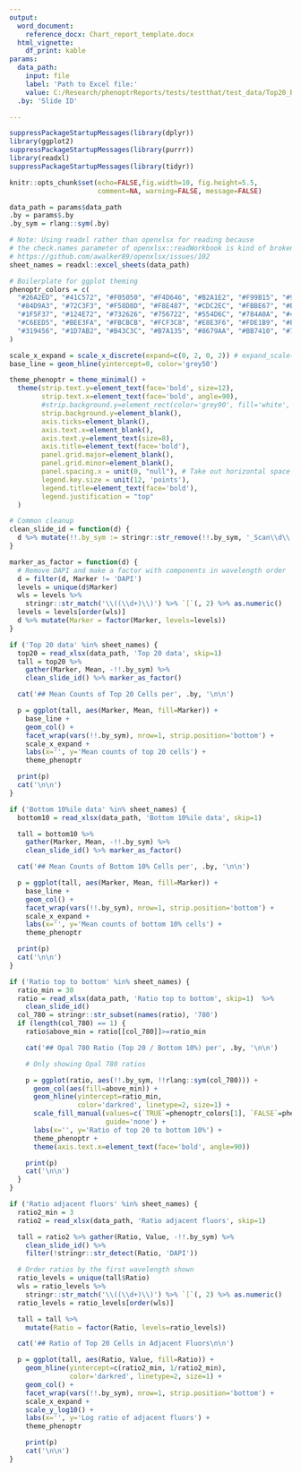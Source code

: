 ```yaml
---
output:
  word_document:
    reference_docx: Chart_report_template.docx
  html_vignette:
    df_print: kable
params:
  data_path:
    input: file
    label: 'Path to Excel file:'
    value: C:/Research/phenoptrReports/tests/testthat/test_data/Top20_Bottom10_Data.xlsx
  .by: 'Slide ID'

---
```


```r
suppressPackageStartupMessages(library(dplyr))
library(ggplot2)
suppressPackageStartupMessages(library(purrr))
library(readxl)
suppressPackageStartupMessages(library(tidyr))

knitr::opts_chunk$set(echo=FALSE,fig.width=10, fig.height=5.5,
                      comment=NA, warning=FALSE, message=FALSE)

data_path = params$data_path
.by = params$.by
.by_sym = rlang::sym(.by)

# Note: Using readxl rather than openxlsx for reading because
# the check.names parameter of openxlsx::readWorkbook is kind of broken.
# https://github.com/awalker89/openxlsx/issues/102
sheet_names = readxl::excel_sheets(data_path)

# Boilerplate for ggplot theming
phenoptr_colors = c(
  "#26A2ED", "#41C572", "#F05050", "#F4D646", "#B2A1E2", "#F99B15", "#98C7DC",
  "#84D9A3", "#72C3F3", "#F58D8D", "#F8E487", "#CDC2EC", "#FBBE67", "#BCDBE8",
  "#1F5F37", "#124E72", "#732626", "#756722", "#554D6C", "#784A0A", "#49606A",
  "#C6EED5", "#BEE3FA", "#FBCBCB", "#FCF3C8", "#E8E3F6", "#FDE1B9", "#E0EEF5",
  "#319456", "#1D7AB2", "#B43C3C", "#B7A135", "#8679AA", "#BB7410", "#7295A5"
)

scale_x_expand = scale_x_discrete(expand=c(0, 2, 0, 2)) # expand_scale(add=2)
base_line = geom_hline(yintercept=0, color='grey50')

theme_phenoptr = theme_minimal() +
  theme(strip.text.y=element_text(face='bold', size=12),
        strip.text.x=element_text(face='bold', angle=90),
        #strip.background.y=element_rect(color='grey90', fill='white', linetype=1),
        strip.background.y=element_blank(),
        axis.ticks=element_blank(),
        axis.text.x=element_blank(),
        axis.text.y=element_text(size=8),
        axis.title=element_text(face='bold'),
        panel.grid.major=element_blank(),
        panel.grid.minor=element_blank(),
        panel.spacing.x = unit(0, "null"), # Take out horizontal space
        legend.key.size = unit(12, 'points'),
        legend.title=element_text(face='bold'),
        legend.justification = "top"
  )

# Common cleanup
clean_slide_id = function(d) {
  d %>% mutate(!!.by_sym := stringr::str_remove(!!.by_sym, '_Scan\\d\\.qptiff'))
}

marker_as_factor = function(d) {
  # Remove DAPI and make a factor with components in wavelength order
  d = filter(d, Marker != 'DAPI')
  levels = unique(d$Marker)
  wls = levels %>%
    stringr::str_match('\\((\\d+)\\)') %>% `[`(, 2) %>% as.numeric()
  levels = levels[order(wls)]
  d %>% mutate(Marker = factor(Marker, levels=levels))
}
```



```r
if ('Top 20 data' %in% sheet_names) {
  top20 = read_xlsx(data_path, 'Top 20 data', skip=1)
  tall = top20 %>%
    gather(Marker, Mean, -!!.by_sym) %>%
    clean_slide_id() %>% marker_as_factor()

  cat('## Mean Counts of Top 20 Cells per', .by, '\n\n')

  p = ggplot(tall, aes(Marker, Mean, fill=Marker)) +
    base_line +
    geom_col() +
    facet_wrap(vars(!!.by_sym), nrow=1, strip.position='bottom') +
    scale_x_expand +
    labs(x='', y='Mean counts of top 20 cells') +
    theme_phenoptr

  print(p)
  cat('\n\n')
}

```

```r

if ('Bottom 10%ile data' %in% sheet_names) {
  bottom10 = read_xlsx(data_path, 'Bottom 10%ile data', skip=1)

  tall = bottom10 %>%
    gather(Marker, Mean, -!!.by_sym) %>%
    clean_slide_id() %>% marker_as_factor()

  cat('## Mean Counts of Bottom 10% Cells per', .by, '\n\n')

  p = ggplot(tall, aes(Marker, Mean, fill=Marker)) +
    base_line +
    geom_col() +
    facet_wrap(vars(!!.by_sym), nrow=1, strip.position='bottom') +
    scale_x_expand +
    labs(x='', y='Mean counts of bottom 10% cells') +
    theme_phenoptr

  print(p)
  cat('\n\n')
}
```

```r

if ('Ratio top to bottom' %in% sheet_names) {
  ratio_min = 30
  ratio = read_xlsx(data_path, 'Ratio top to bottom', skip=1)  %>%
    clean_slide_id()
  col_780 = stringr::str_subset(names(ratio), '780')
  if (length(col_780) == 1) {
    ratio$above_min = ratio[[col_780]]>=ratio_min

    cat('## Opal 780 Ratio (Top 20 / Bottom 10%) per', .by, '\n\n')

    # Only showing Opal 780 ratios

    p = ggplot(ratio, aes(!!.by_sym, !!rlang::sym(col_780))) +
      geom_col(aes(fill=above_min)) +
      geom_hline(yintercept=ratio_min,
                 color='darkred', linetype=2, size=1) +
      scale_fill_manual(values=c(`TRUE`=phenoptr_colors[1], `FALSE`=phenoptr_colors[3]),
                        guide='none') +
      labs(x='', y='Ratio of top 20 to bottom 10%') +
      theme_phenoptr +
      theme(axis.text.x=element_text(face='bold', angle=90))

    print(p)
    cat('\n\n')
  }
}
```

```r

if ('Ratio adjacent fluors' %in% sheet_names) {
  ratio2_min = 3
  ratio2 = read_xlsx(data_path, 'Ratio adjacent fluors', skip=1)

  tall = ratio2 %>% gather(Ratio, Value, -!!.by_sym) %>%
    clean_slide_id() %>%
    filter(!stringr::str_detect(Ratio, 'DAPI'))

  # Order ratios by the first wavelength shown
  ratio_levels = unique(tall$Ratio)
  wls = ratio_levels %>%
    stringr::str_match('\\((\\d+)\\)') %>% `[`(, 2) %>% as.numeric()
  ratio_levels = ratio_levels[order(wls)]

  tall = tall %>%
    mutate(Ratio = factor(Ratio, levels=ratio_levels))

  cat('## Ratio of Top 20 Cells in Adjacent Fluors\n\n')

  p = ggplot(tall, aes(Ratio, Value, fill=Ratio)) +
    geom_hline(yintercept=c(ratio2_min, 1/ratio2_min),
               color='darkred', linetype=2, size=1) +
    geom_col() +
    facet_wrap(vars(!!.by_sym), nrow=1, strip.position='bottom') +
    scale_x_expand +
    scale_y_log10() +
    labs(x='', y='Log ratio of adjacent fluors') +
    theme_phenoptr

    print(p)
    cat('\n\n')
}
```

